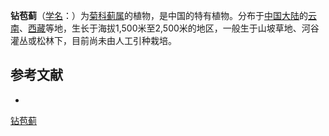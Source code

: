 {{Speciesbox
| name = 钻苞蓟
| status = 
| status_system = 
| image =
| genus = Cirsium
| species = subuliforme
| authority = Shih
}}

'''钻苞蓟'''（[[学名|学名]]：{{lang|la|''Cirsium subuliforme''}}）为[[菊科|菊科]][[蓟属|蓟属]]的植物，是中国的特有植物。分布于[[中国大陆|中国大陆]]的[[云南|云南]]、[[西藏|西藏]]等地，生长于海拔1,500米至2,500米的地区，一般生于山坡草地、河谷灌丛或松林下，目前尚未由人工引种栽培。

== 参考文献 ==
<div class="references-small">
* {{cite web| url =http://www.bioinfo.cn/db05/KmzwSpecies.php?action=view&id=3612| title =钻苞蓟| work =《中国高等植物数据库全库》| publisher =中国科学院微生物研究所| author =昆明植物研究所| accessdate =2009-02-25}}{{dead link|date=2018年5月 |bot=InternetArchiveBot |fix-attempted=yes }}
</div>
{{Taxonbar|from=Q15230692}}

[[Category:蓟属|钻苞蓟]]


{{植物小作品}}